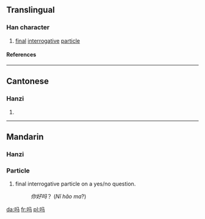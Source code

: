 {{see|嗎}}

==Translingual==
===Han character===
{{Han char|rad=口|as=03|sn=6|four=|canj=口弓女一 (RNVM)}}
# [[final]] [[interrogative]] [[particle]]
====References====
{{Han ref|kx=0177.021|hdz=10584.110|uh=5417|ud=21527}}
----
==Cantonese==
===Hanzi===
{{yue-hanzi|jyut=|y=[[ma3]]}}
# {{defn|Cantonese}}
----
==Mandarin==
===Hanzi===
{{cmn-hanzi|tra=嗎|pin=[[ma]] ([[ma5]])|wg=ma<sup>5</sup>}}

===Particle===
{{cmn-particle|s|tra=嗎|pin=ma|pint=ma5}}
# final interrogative particle on a yes/no question.
#:''你好吗''？ (''Nǐ hǎo ma''?)

[[da:吗]]
[[fr:吗]]
[[pl:吗]]
